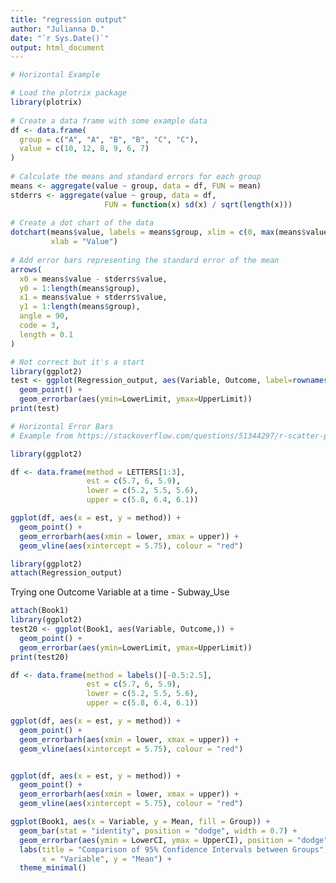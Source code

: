 ```yaml
---
title: "regression output"
author: "Julianna D."
date: "`r Sys.Date()`"
output: html_document
---
```

```r
# Horizontal Example

# Load the plotrix package
library(plotrix)
 
# Create a data frame with some example data
df <- data.frame(
  group = c("A", "A", "B", "B", "C", "C"),
  value = c(10, 12, 8, 9, 6, 7)
)
 
# Calculate the means and standard errors for each group
means <- aggregate(value ~ group, data = df, FUN = mean)
stderrs <- aggregate(value ~ group, data = df, 
                     FUN = function(x) sd(x) / sqrt(length(x)))
 
# Create a dot chart of the data
dotchart(means$value, labels = means$group, xlim = c(0, max(means$value) * 1.1),
         xlab = "Value")
 
# Add error bars representing the standard error of the mean
arrows(
  x0 = means$value - stderrs$value,
  y0 = 1:length(means$group),
  x1 = means$value + stderrs$value,
  y1 = 1:length(means$group),
  angle = 90,
  code = 3,
  length = 0.1
)
```

```r
# Not correct but it's a start
library(ggplot2)
test <- ggplot(Regression_output, aes(Variable, Outcome, label=rownames(Regression_output))) +
  geom_point() +
  geom_errorbar(aes(ymin=LowerLimit, ymax=UpperLimit))
print(test)
```


```r
# Horizontal Error Bars
# Example from https://stackoverflow.com/questions/51344297/r-scatter-plot-with-confident-intervals

library(ggplot2)

df <- data.frame(method = LETTERS[1:3],
                 est = c(5.7, 6, 5.9),
                 lower = c(5.2, 5.5, 5.6),
                 upper = c(5.8, 6.4, 6.1))

ggplot(df, aes(x = est, y = method)) +
  geom_point() +
  geom_errorbarh(aes(xmin = lower, xmax = upper)) +
  geom_vline(aes(xintercept = 5.75), colour = "red") 
```


```r
library(ggplot2)
attach(Regression_output)
```

Trying one Outcome Variable at a time - Subway_Use
```r
attach(Book1)
library(ggplot2)
test20 <- ggplot(Book1, aes(Variable, Outcome,)) +
  geom_point() +
  geom_errorbar(aes(ymin=LowerLimit, ymax=UpperLimit))
print(test20)

```
```r
df <- data.frame(method = labels()[-0.5:2.5],
                 est = c(5.7, 6, 5.9),
                 lower = c(5.2, 5.5, 5.6),
                 upper = c(5.8, 6.4, 6.1))

ggplot(df, aes(x = est, y = method)) +
  geom_point() +
  geom_errorbarh(aes(xmin = lower, xmax = upper)) +
  geom_vline(aes(xintercept = 5.75), colour = "red") 


ggplot(df, aes(x = est, y = method)) +
  geom_point() +
  geom_errorbarh(aes(xmin = lower, xmax = upper)) +
  geom_vline(aes(xintercept = 5.75), colour = "red") 

ggplot(Book1, aes(x = Variable, y = Mean, fill = Group)) +
  geom_bar(stat = "identity", position = "dodge", width = 0.7) +
  geom_errorbar(aes(ymin = LowerCI, ymax = UpperCI), position = "dodge", width = 0.2) +
  labs(title = "Comparison of 95% Confidence Intervals between Groups",
       x = "Variable", y = "Mean") +
  theme_minimal()
```

